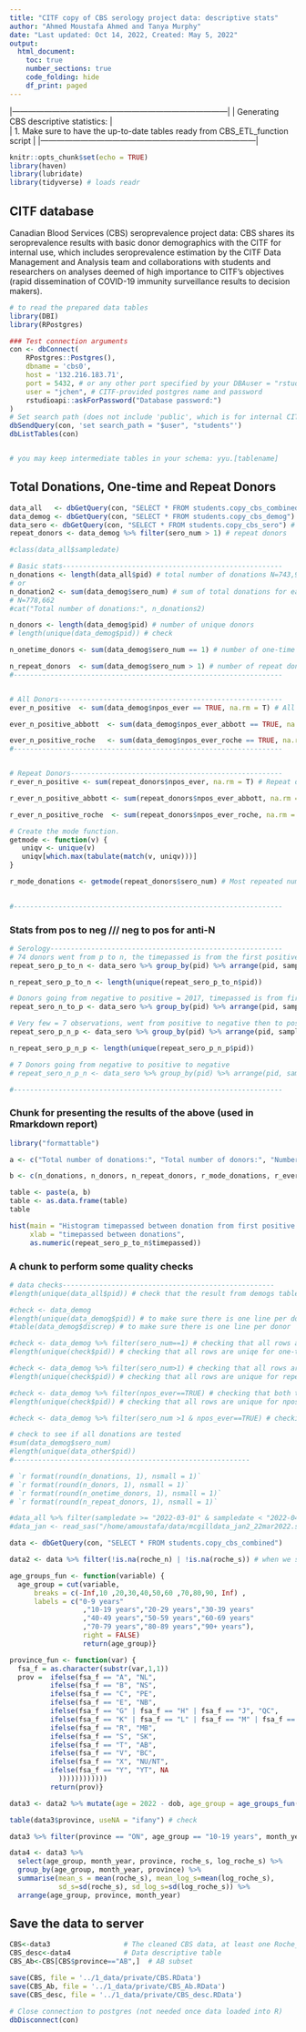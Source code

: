 ```yaml
---
title: "CITF copy of CBS serology project data: descriptive stats"
author: "Ahmed Moustafa Ahmed and Tanya Murphy"
date: "Last updated: Oct 14, 2022, Created: May 5, 2022"
output:
  html_document:
    toc: true
    number_sections: true
    code_folding: hide
    df_print: paged
---
```


|---------------------------------------------------------------------------------|
| Generating CBS descriptive statistics:                                          |                
|   1. Make sure to have the up-to-date tables ready from CBS_ETL_function script |
|---------------------------------------------------------------------------------|

```r
knitr::opts_chunk$set(echo = TRUE)
library(haven)
library(lubridate)
library(tidyverse) # loads readr
```

## CITF database 

Canadian Blood Services (CBS) seroprevalence project data: CBS shares its seroprevalence results with basic donor demographics with the CITF for internal use, which includes seroprevalence estimation by the CITF Data Management and Analysis team and collaborations with students and researchers on analyses deemed of high importance to CITF's objectives (rapid dissemination of COVID-19 immunity surveillance results to decision makers).   

``` r
# to read the prepared data tables
library(DBI)
library(RPostgres)

### Test connection arguments
con <- dbConnect(
    RPostgres::Postgres(),
    dbname = 'cbs0', 
    host = '132.216.183.71', 
    port = 5432, # or any other port specified by your DBAuser = "rstudio", 
    user = "jchen", # CITF-provided postgres name and password
    rstudioapi::askForPassword("Database password:") 
)
# Set search path (does not include 'public', which is for internal CITF use)
dbSendQuery(con, 'set search_path = "$user", "students"') 
dbListTables(con)


# you may keep intermediate tables in your schema: yyu.[tablename]

```

## Total Donations, One-time and Repeat Donors
```r
data_all   <- dbGetQuery(con, "SELECT * FROM students.copy_cbs_combined") # all data 
data_demog <- dbGetQuery(con, "SELECT * FROM students.copy_cbs_demog") # socio-demog table
data_sero <- dbGetQuery(con, "SELECT * FROM students.copy_cbs_sero") # serology table
repeat_donors <- data_demog %>% filter(sero_num > 1) # repeat donors

#class(data_all$sampledate)

# Basic stats------------------------------------------------------
n_donations <- length(data_all$pid) # total number of donations N=743,999
# or
n_donation2 <- sum(data_demog$sero_num) # sum of total donations for each donor
# N=778,662
#cat("Total number of donations:", n_donations2)

n_donors <- length(data_demog$pid) # number of unique donors
# length(unique(data_demog$pid)) # check

n_onetime_donors <- sum(data_demog$sero_num == 1) # number of one-time donors

n_repeat_donors  <- sum(data_demog$sero_num > 1) # number of repeat donors
#------------------------------------------------------------------


# All Donors-------------------------------------------------------
ever_n_positive  <- sum(data_demog$npos_ever == TRUE, na.rm = T) # All donors ever n positive on either Abbott or Roche (mostly Roche from Jan 2021)

ever_n_positive_abbott  <- sum(data_demog$npos_ever_abbott == TRUE, na.rm = T) # All donors ever n positive on Abbott

ever_n_positive_roche   <- sum(data_demog$npos_ever_roche == TRUE, na.rm = T)  # All donors ever n positive on Roche
#------------------------------------------------------------------


# Repeat Donors----------------------------------------------------
r_ever_n_positive <- sum(repeat_donors$npos_ever, na.rm = T) # Repeat donors ever n positive on either Abbott or Roche (mostly Roche from Jan 2021)

r_ever_n_positive_abbott <- sum(repeat_donors$npos_ever_abbott, na.rm = T) # Repeat donors ever n positive on Abbott

r_ever_n_positive_roche  <- sum(repeat_donors$npos_ever_roche, na.rm = T)   # Repeat donors ever n positive on Roche

# Create the mode function.
getmode <- function(v) {
   uniqv <- unique(v)
   uniqv[which.max(tabulate(match(v, uniqv)))]
}

r_mode_donations <- getmode(repeat_donors$sero_num) # Most repeated number of donations
  

#------------------------------------------------------------------
```

### Stats from pos to neg /// neg to pos for anti-N
```r

# Serology---------------------------------------------------------
# 74 donors went from p to n, the timepassed is from the first positive to the first negative presented in the histogram
repeat_sero_p_to_n <- data_sero %>% group_by(pid) %>% arrange(pid, sampledate) %>% mutate(sero_num = n()) %>% filter(sero_num > 1 & grepl('Roche', assay_type)) %>% filter(cummax(cur_result_n == "Roche Positive") > 0) %>% mutate(timepassed = sampledate - min(sampledate)) %>%  filter(cummax(cur_result_n == "Roche Negative") > 0) %>% filter(row_number()==1)

n_repeat_sero_p_to_n <- length(unique(repeat_sero_p_to_n$pid))

# Donors going from negative to positive = 2017, timepassed is from first negative to first positive
repeat_sero_n_to_p <- data_sero %>% group_by(pid) %>% arrange(pid, sampledate) %>% mutate(sero_num = n()) %>% filter(sero_num > 1 & grepl('Roche', assay_type)) %>% filter(cummax(cur_result_n == "Roche Negative") > 0) %>% mutate(timepassed = sampledate - min(sampledate)) %>%  filter(cummax(cur_result_n == "Roche Positive") > 0) %>% filter(row_number()==1)

# Very few = 7 observations, went from positive to negative then to positive again
repeat_sero_p_n_p <- data_sero %>% group_by(pid) %>% arrange(pid, sampledate) %>% mutate(sero_num = n()) %>% filter(sero_num > 1 & grepl('Roche', assay_type)) %>% filter(cummax(cur_result_n == "Roche Positive") > 0) %>% mutate(timepassed = sampledate - min(sampledate)) %>%  filter(cummax(cur_result_n == "Roche Negative") > 0) %>% filter(cur_result_n == "Roche Positive") %>% filter(row_number()==1)

n_repeat_sero_p_n_p <- length(unique(repeat_sero_p_n_p$pid))

# 7 Donors going from negative to positive to negative
# repeat_sero_n_p_n <- data_sero %>% group_by(pid) %>% arrange(pid, sampledate) %>% mutate(sero_num = n()) %>% filter(sero_num > 1 & grepl('Roche', assay_type)) %>% filter(cummax(cur_result_n == "Roche Negative") > 0) %>% mutate(timepassed = sampledate - min(sampledate)) %>%  filter(cummax(cur_result_n == "Roche Positive") > 0) %>% filter(cur_result_n == "Roche Negative") %>% filter(row_number()==1)

#------------------------------------------------------------------

```

### Chunk for presenting the results of the above (used in Rmarkdown report)
```r
library("formattable")

a <- c("Total number of donations:", "Total number of donors:", "Number of repeat donors:", "Mode Donations:", "Repeat donors ever N-positive Roche:", "Number of Repeat donor anti-N positive to negative (Roche):", "Number of Repeat donor anti-N positive to negative to positive (Roche):")

b <- c(n_donations, n_donors, n_repeat_donors, r_mode_donations, r_ever_n_positive_roche, n_repeat_sero_p_to_n, n_repeat_sero_p_n_p)

table <- paste(a, b)
table <- as.data.frame(table)
table

hist(main = "Histogram timepassed between donation from first positive to negative results",
     xlab = "timepassed between donations",
     as.numeric(repeat_sero_p_to_n$timepassed))

```

### A chunk to perform some quality checks
```r
# data checks----------------------------------------------------
#length(unique(data_all$pid)) # check that the result from demogs table and full table match 

#check <- data_demog
#length(unique(data_demog$pid)) # to make sure there is one line per donor
#table(data_demog$discrep) # to make sure there is one line per donor

#check <- data_demog %>% filter(sero_num==1) # checking that all rows are uniqe for one-time donors in demog table
#length(unique(check$pid)) # checking that all rows are uniqe for one-time donors in demog table

#check <- data_demog %>% filter(sero_num>1) # checking that all rows are unique for repeat donors in demog table
#length(unique(check$pid)) # checking that all rows are unique for repeat donors in demog table

#check <- data_demog %>% filter(npos_ever==TRUE) # checking that both this value and sum function value are the same
#length(unique(check$pid)) # checking that all rows are unique for npos_ever in demog table

#check <- data_demog %>% filter(sero_num >1 & npos_ever==TRUE) # checking that both this value and sum function value are the same

# check to see if all donations are tested
#sum(data_demog$sero_num)
#length(unique(data_other$pid))
#----------------------------------------------------------

# `r format(round(n_donations, 1), nsmall = 1)`
# `r format(round(n_donors, 1), nsmall = 1)`
# `r format(round(n_onetime_donors, 1), nsmall = 1)`
# `r format(round(n_repeat_donors, 1), nsmall = 1)`

#data_all %>% filter(sampledate >= "2022-03-01" & sampledate < "2022-04-01") # checking number of donations to match CBS reports
#data_jan <- read_sas("/home/amoustafa/data/mcgilldata_jan2_22mar2022.sas7bdat") # discrepancy in cbs jan reporting between v1 and v2

```

```r

data <- dbGetQuery(con, "SELECT * FROM students.copy_cbs_combined") 

data2 <- data %>% filter(!is.na(roche_n) | !is.na(roche_s)) # when we started having roche result is 2020-12-14

age_groups_fun <- function(variable) {
  age_group = cut(variable, 
      breaks = c(-Inf,10 ,20,30,40,50,60 ,70,80,90, Inf) ,
      labels = c("0-9 years"
                  ,"10-19 years","20-29 years","30-39 years"
                  ,"40-49 years","50-59 years","60-69 years"
                  ,"70-79 years","80-89 years","90+ years"),
                  right = FALSE)
                  return(age_group)}

province_fun <- function(var) {
  fsa_f = as.character(substr(var,1,1))
  prov =  ifelse(fsa_f == "A", "NL",
          ifelse(fsa_f == "B", "NS",
          ifelse(fsa_f == "C", "PE",
          ifelse(fsa_f == "E", "NB",
          ifelse(fsa_f == "G" | fsa_f == "H" | fsa_f == "J", "QC",
          ifelse(fsa_f == "K" | fsa_f == "L" | fsa_f == "M" | fsa_f == "N" | fsa_f == "P", "ON",
          ifelse(fsa_f == "R", "MB",
          ifelse(fsa_f == "S", "SK",
          ifelse(fsa_f == "T", "AB",
          ifelse(fsa_f == "V", "BC",
          ifelse(fsa_f == "X", "NU/NT",
          ifelse(fsa_f == "Y", "YT", NA
            ))))))))))))
          return(prov)}

data3 <- data2 %>% mutate(age = 2022 - dob, age_group = age_groups_fun(age)) %>% mutate(month_year = format(as.Date(data2$sampledate), "%Y-%m")) %>% mutate(province = province_fun(fsa)) %>%  mutate(log_roche_s = log(roche_s)) # for natural log do we take the absolute value or change negative values to zero???

table(data3$province, useNA = "ifany") # check

data3 %>% filter(province == "ON", age_group == "10-19 years", month_year == "2020-12") # check

data4 <- data3 %>% 
  select(age_group, month_year, province, roche_s, log_roche_s) %>%
  group_by(age_group, month_year, province) %>% 
  summarise(mean_s = mean(roche_s), mean_log_s=mean(log_roche_s),
            sd_s=sd(roche_s), sd_log_s=sd(log_roche_s)) %>% 
  arrange(age_group, province, month_year)

```
## Save the data to server
```r
CBS<-data3                  # The cleaned CBS data, at least one Roche_N and Roche_s
CBS_desc<-data4             # Data descriptive table
CBS_Ab<-CBS[CBS$province=="AB",]  # AB subset

save(CBS, file = '../1_data/private/CBS.RData')
save(CBS_Ab, file = '../1_data/private/CBS_Ab.RData')
save(CBS_desc, file = '../1_data/private/CBS_desc.RData')
```



```r
# Close connection to postgres (not needed once data loaded into R)
dbDisconnect(con)

```

